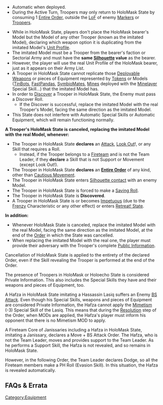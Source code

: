 {{section-game-states}}
{{section-equipment}}


{{n4only}}
{{n4list}}
{{skillbox |black| HOLOMASK | }}
{{activation}}
* Automatic when deployed.
* During the Active Turn, Troopers may only return to HoloMask State by consuming 1 [[Entire Order]], outside the [[LoF]] of enemy [[Markers]] or [[Troopers]].
{{effects}}
* While in HoloMask State, players don't place the HoloMask bearer's Model but the Model of any other Trooper (known as the imitated Model), declaring which weapon option it is duplicating from the imitated Model's [[Unit Profile]].
* The imitated Model must be a Trooper from the bearer's faction or Sectorial Army and must have the '''same [[Silhouette]] value''' as the bearer.
* However, the player will use the real Unit Profile of the HoloMask bearer, just as it appears on their Army List. 
* A Trooper in HoloMask State cannot replicate those [[Deployable Weapon]]s or pieces of Equipment represented by [[Tokens]] or Models ([[TinBot]]s, [[FastPanda]]s, [[SymbioMate]]s, [[Mines]] deployed with the [[Minelayer]] Special Skill...) that the imitated Model has.
* In order to [[Discover]] a Trooper in HoloMask State, the Enemy must pass a Discover Roll.
** If the Discover is successful, replace the imitated Model with the real Trooper's Model, facing the same direction as the imitated Model.
* This State does not interfere with Automatic Special Skills or Automatic Equipment, which will remain functioning normally.
{{cancellation}}
'''A Trooper's HoloMask State is canceled, replacing the imitated Model with the real Model, whenever:'''
* The Trooper in HoloMask State '''declares''' an [[Attack]], [[Look Out]]!, or any Skill that requires a Roll.
** Instead, if the Trooper belongs to a [[Fireteam]] and is not the Team Leader, if they '''declare''' a Skill that is not Support or Movement (except Look Out!).
* The Trooper in HoloMask State '''declares''' an '''[[Entire Order]]''' of any kind, other than [[Cautious Movement]].
* The Trooper in HoloMask State enters [[Silhouette contact]] with an enemy Model.
* The Trooper in HoloMask State is forced to make a [[Saving Roll]].
* The Trooper in HoloMask State is '''Discovered'''.
* A Trooper in HoloMask State is or becomes [[Impetuous]] (due to the [[Frenzy]] Characteristic or any other effect) or enters [[Retreat! State]].
'''In addition:'''
* Whenever HoloMask State is canceled, replace the imitated Model with the real Model, facing the same direction as the imitated Model, at the end of the [[Order]] in which the State was cancelled.
* When replacing the imitated Model with the real one, the player must provide their adversary with the Trooper's complete [[Public Information]].


{{important-start}}
Cancellation of  HoloMask State is applied to the entirety of the declared Order, even if the Skill revealing the Trooper is performed at the end of the Order. 
{{important-end}}


{{important-start}}
The presence of Troopers in HoloMask or Holoecho State is considered Private Information. This also includes the Special Skills they have and their weapons and pieces of Equipment, too.
{{important-end}}


{{greybox-start | Holomask and Private Information Example }}
A Hafza in HoloMask State imitating a Hassassin Lasiq suffers an Enemy [[BS Attack]]. Even though his Special Skills, weapons and pieces of Equipment are considered Private Information, the Hafza cannot apply the [[Mimetism]] (-3) Special Skill of the Lasiq. This means that during the [[Resolution]] step of the Order, when MODs are applied, the Hafza's player must inform his opponent that there is no Mimetism MOD to apply.{{greybox-end}}


{{greybox-start | Holomask and Fireteam Example }}
A Fireteam Core of Janissaries including a Hafza in HoloMask State, imitating a Janissary, declares a Move + BS Attack Order. The Hafza, who is not the Team Leader, moves and provides support to the Team Leader. As he performs a Support Skill, the Hafza is not revealed, and so remains in HoloMask State.

However, in the following Order, the Team Leader declares Dodge, so all the Fireteam members make a PH Roll (Evasion Skill). In this situation, the Hafza is revealed automatically.
{{greybox-end}}


== FAQs & Errata ==

{{faqbox |
type = faq |
title = N4 FAQ |
version = 1.3, Nov 2022 |
q = Q: When are a Fireteam’s Composition Bonuses checked? |
a = A: A Fireteam’s Composition Bonuses are Private Information until the Resolution step of an Order in which their player declares BS Attack or Discover, when the MODs of the Rolls are determined. |
related = [[Fireteam Bonuses]], [[HoloMask State]], [[Open and Private Information]] }}

{{n4end}}



[[Category:Equipment]]